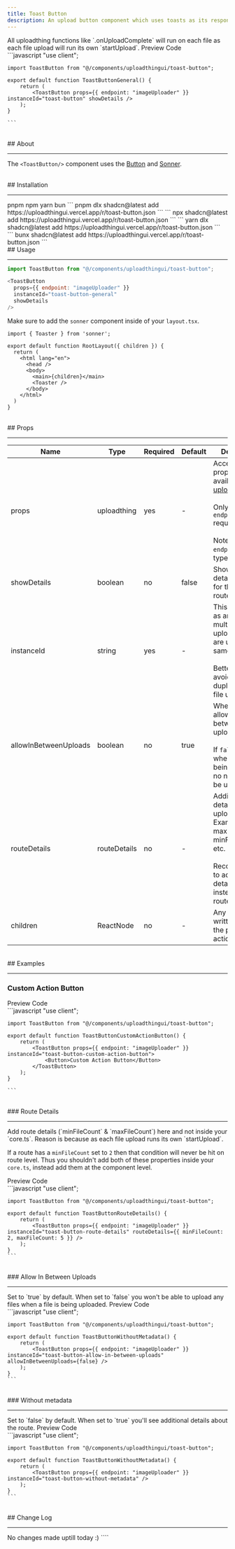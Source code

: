 ```yaml
---
title: Toast Button
description: An upload button component which uses toasts as its response method.
---
```


<Note type="warning">
  All uploadthing functions like `.onUploadComplete` will run on each file as
  each file upload will run its own `startUpload`.
</Note>

<Tabs defaultValue="preview">
  <TabsList>
    <TabsTrigger value="preview">Preview</TabsTrigger>
    <TabsTrigger value="code">Code</TabsTrigger>
  </TabsList>
  <TabsContent value="preview">
    <br />
    <UTUIToastButton />
  </TabsContent>
  <TabsContent value="code">
    ```javascript
    "use client";

    import ToastButton from "@/components/uploadthingui/toast-button";

    export default function ToastButtonGeneral() {
        return (
            <ToastButton props={{ endpoint: "imageUploader" }} instanceId="toast-button" showDetails />
        );
    }

    ```

  </TabsContent>
</Tabs>

<br />
## About
<hr />

The `<ToastButton/>` component uses the [Button](https://ui.shadcn.com/docs/components/button) and [Sonner](https://ui.shadcn.com/docs/components/sonner).

<br />
## Installation
<hr />

<Tabs defaultValue="pnpm">
    <TabsList>
        <TabsTrigger value="pnpm">pnpm</TabsTrigger>
        <TabsTrigger value="npm">npm</TabsTrigger>
        <TabsTrigger value="yarn">yarn</TabsTrigger>
        <TabsTrigger value="bun">bun</TabsTrigger>
    </TabsList>
    <TabsContent value="pnpm">
        ```
        pnpm dlx shadcn@latest add https://uploadthingui.vercel.app/r/toast-button.json
        ```
    </TabsContent>
    <TabsContent value="npm">
        ```
        npx shadcn@latest add https://uploadthingui.vercel.app/r/toast-button.json
        ```
    </TabsContent>
    <TabsContent value="yarn">
        ```
        yarn dlx shadcn@latest add https://uploadthingui.vercel.app/r/toast-button.json
        ```
    </TabsContent>
    <TabsContent value="bun">
        ```
        bunx shadcn@latest add https://uploadthingui.vercel.app/r/toast-button.json
        ```
    </TabsContent>

</Tabs>

<br />
## Usage
<hr />

```javascript
import ToastButton from "@/components/uploadthingui/toast-button";
```

```javascript
<ToastButton
  props={{ endpoint: "imageUploader" }}
  instanceId="toast-button-general"
  showDetails
/>
```

Make sure to add the `sonner` component inside of your `layout.tsx`.

```javascript:app/layout.tsx {1, 9}
import { Toaster } from 'sonner';

export default function RootLayout({ children }) {
  return (
    <html lang="en">
      <head />
      <body>
        <main>{children}</main>
        <Toaster />
      </body>
    </html>
  )
}
```

<br />
## Props
<hr />

| Name                  | Type         | Required | Default | Description                                                                                                                                                 |
| --------------------- | ------------ | -------- | ------- | ----------------------------------------------------------------------------------------------------------------------------------------------------------- |
| props                 | uploadthing  | yes      | -       | Accepts all the props that are available with [uploadthing](https://docs.uploadthing.com/api-reference/react#props) <br/><br/> Only the `endpoint` required. <br/><br/>  Note that the `endpoint` isn't typesafe. |
| showDetails           | boolean      | no       | false   | Show the details/metadata for the upload route endpoint                                                                                                     |
| instanceId            | string       | yes      | -       | This will be used as an identifier if multiple file upload buttons are used at the same time <br/><br/> Better to add to avoid duplication of file uploads  |
| allowInBetweenUploads | boolean      | no       | true    | Whether to allow in between uploads <br/><br/> If `false` then when files are being uploaded, no new files can be uploaded.                                 |
| routeDetails          | routeDetails | no       | -       | Additional details for the upload; Example: maxFileCount, minFileCount, etc. <br/><br/>Recommended to add these details here instead of your route.         |
| children              | ReactNode    | no       | -       | Any node written will take the place of the action button                                                                                                   |

<br />
## Examples
<hr />

### Custom Action Button

<Tabs defaultValue="preview">
  <TabsList>
    <TabsTrigger value="preview">Preview</TabsTrigger>
    <TabsTrigger value="code">Code</TabsTrigger>
  </TabsList>
  <TabsContent value="preview">
    <br />
    <UTUIToastButtonCustomActionButton />
  </TabsContent>
  <TabsContent value="code">
    ```javascript
    "use client";

    import ToastButton from "@/components/uploadthingui/toast-button";

    export default function ToastButtonCustomActionButton() {
        return (
            <ToastButton props={{ endpoint: "imageUploader" }} instanceId="toast-button-custom-action-button">
                <Button>Custom Action Button</Button>
            </ToastButton>
        );
    }

    ```

  </TabsContent>
</Tabs>

<br />
### Route Details
<hr />

<Note title="Note" type="danger">
Add route details (`minFileCount` & `maxFileCount`) here and not inside your
`core.ts`. Reason is because as each file upload runs its own `startUpload`.

If a route has a `minFileCount` set to `2` then that condition will never be
hit on route level. Thus you shouldn't add both of these properties inside
your `core.ts`, instead add them at the component level.

</Note>

<Tabs defaultValue="preview">
  <TabsList>
    <TabsTrigger value="preview">Preview</TabsTrigger>
    <TabsTrigger value="code">Code</TabsTrigger>
  </TabsList>
  <TabsContent value="preview">
    <br />
    <UTUIToastButtonRouteDetails />
  </TabsContent>
  <TabsContent value="code">
    ```javascript
    "use client";

    import ToastButton from "@/components/uploadthingui/toast-button";

    export default function ToastButtonRouteDetails() {
        return (
            <ToastButton props={{ endpoint: "imageUploader" }} instanceId="toast-button-route-details" routeDetails={{ minFileCount: 2, maxFileCount: 5 }} />
        );
    }
    ```

  </TabsContent>
</Tabs>

<br />
### Allow In Between Uploads
<hr />

<Note title="Note" type="note">
  Set to `true` by default. When set to `false` you won't be able to upload any
  files when a file is being uploaded.
</Note>

<Tabs defaultValue="preview">
  <TabsList>
    <TabsTrigger value="preview">Preview</TabsTrigger>
    <TabsTrigger value="code">Code</TabsTrigger>
  </TabsList>
  <TabsContent value="preview">
    <br />
    <UTUIToastButtonAllowInBetweenUploads />
  </TabsContent>
  <TabsContent value="code">
    ```javascript
    "use client";

    import ToastButton from "@/components/uploadthingui/toast-button";

    export default function ToastButtonWithoutMetadata() {
        return (
            <ToastButton props={{ endpoint: "imageUploader" }} instanceId="toast-button-allow-in-between-uploads" allowInBetweenUploads={false} />
        );
    }
    ```

  </TabsContent>
</Tabs>

<br />
### Without metadata
<hr />

<Note title="Note" type="note">
  Set to `false` by default. When set to `true` you'll see additional details
  about the route.
</Note>

<Tabs defaultValue="preview">
  <TabsList>
    <TabsTrigger value="preview">Preview</TabsTrigger>
    <TabsTrigger value="code">Code</TabsTrigger>
  </TabsList>
  <TabsContent value="preview">
    <br />
    <UTUIToastButtonWithoutMetadata />
  </TabsContent>
  <TabsContent value="code">
    ```javascript
    "use client";

    import ToastButton from "@/components/uploadthingui/toast-button";

    export default function ToastButtonWithoutMetadata() {
        return (
            <ToastButton props={{ endpoint: "imageUploader" }} instanceId="toast-button-without-metadata" />
        );
    }
    ```

  </TabsContent>
</Tabs>

<br />
## Change Log
<hr />
No changes made uptill today :) ````
